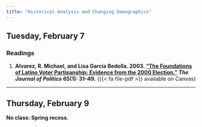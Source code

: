 ```yaml
---
title: "Historical Analysis and Changing Demographics"
---
```


## Tuesday, February 7

### Readings 

1. **Alvarez, R. Michael, and Lisa García Bedolla. 2003. ["The Foundations of Latino Voter Partisanship: Evidence from the 2000 Election."](https://doi.org/10.1111/1468-2508.t01-1-00002) *The Journal of Politics* 65(1): 31–49.** ({{< fa file-pdf >}} available on Canvas)


---


## Thursday, February 9

**No class: Spring recess.**


 
